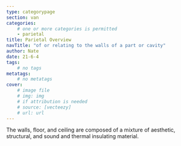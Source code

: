```yaml
---
type: categorypage
section: van
categories: 
	# one or more categories is permitted
	- parietal
title: Parietal Overview
navTitle: "of or relating to the walls of a part or cavity" 
author: Nate
date: 21-6-4
tags:
	# no tags
metatags:
	# no metatags
cover: 
	# image file
	# img: img
	# if attribution is needed
	# source: [vecteezy]
	# url: url
---
```


The walls, floor, and ceiling are composed of a mixture of aesthetic, structural, and sound and thermal insulating material.  


